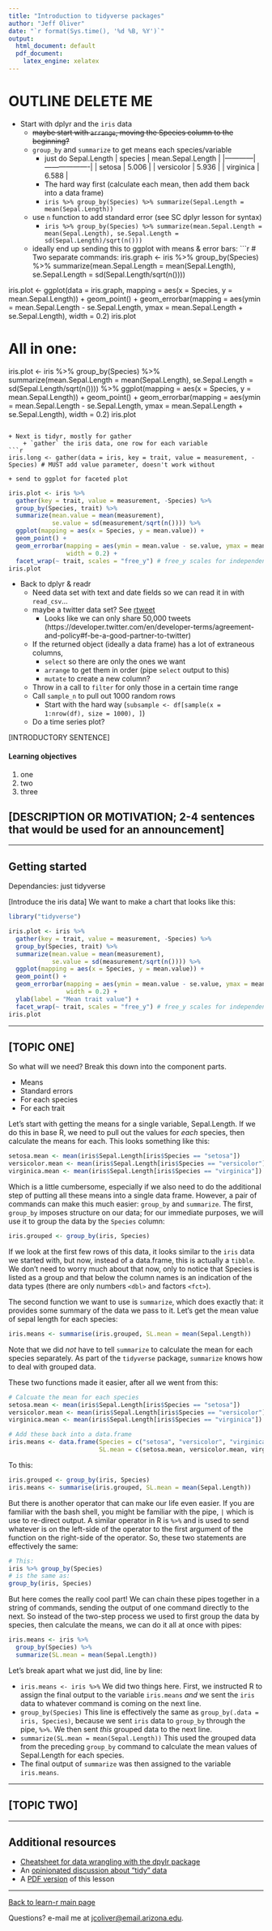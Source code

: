 ```yaml
---
title: "Introduction to tidyverse packages"
author: "Jeff Oliver"
date: "`r format(Sys.time(), '%d %B, %Y')`"
output:
  html_document: default
  pdf_document:
    latex_engine: xelatex
---
```


# OUTLINE DELETE ME
+ Start with dplyr and the `iris` data
    + ~~maybe start with `arrange`, moving the Species column to the beginning?~~
    + `group_by` and `summarize` to get means each species/variable
        + just do Sepal.Length
        | species    | mean.Sepal.Length |
        |------------|-------------------|
        | setosa     | 5.006             |
        | versicolor | 5.936             |
        | virginica  | 6.588             |
        + The hard way first (calculate each mean, then add them back into a data frame)
        + `iris %>% group_by(Species) %>% summarize(Sepal.Length = mean(Sepal.Length))`
    + use `n` function to add standard error (see SC dplyr lesson for syntax)
        + `iris %>% group_by(Species) %>% summarize(mean.Sepal.Length = mean(Sepal.Length), se.Sepal.Length = sd(Sepal.Length)/sqrt(n()))`
    + ideally end up sending this to ggplot with means & error bars:
```r
# Two separate commands:
iris.graph <- iris %>% 
  group_by(Species) %>%
  summarize(mean.Sepal.Length = mean(Sepal.Length),
            se.Sepal.Length = sd(Sepal.Length/sqrt(n())))

iris.plot <- ggplot(data = iris.graph, mapping = aes(x = Species, y = mean.Sepal.Length)) +
  geom_point() +
  geom_errorbar(mapping = aes(ymin = mean.Sepal.Length - se.Sepal.Length, ymax = mean.Sepal.Length + se.Sepal.Length),
                width = 0.2)
iris.plot

# All in one:
iris.plot <- iris %>% 
  group_by(Species) %>%
  summarize(mean.Sepal.Length = mean(Sepal.Length),
            se.Sepal.Length = sd(Sepal.Length/sqrt(n()))) %>%
  ggplot(mapping = aes(x = Species, y = mean.Sepal.Length)) +
  geom_point() +
  geom_errorbar(mapping = aes(ymin = mean.Sepal.Length - se.Sepal.Length, ymax = mean.Sepal.Length + se.Sepal.Length),
                width = 0.2)
iris.plot

```

+ Next is tidyr, mostly for gather
    + `gather` the iris data, one row for each variable
```r
iris.long <- gather(data = iris, key = trait, value = measurement, -Species) # MUST add value parameter, doesn't work without
```
    + send to ggplot for faceted plot
```r
iris.plot <- iris %>% 
  gather(key = trait, value = measurement, -Species) %>%
  group_by(Species, trait) %>%
  summarize(mean.value = mean(measurement),
            se.value = sd(measurement/sqrt(n()))) %>%
  ggplot(mapping = aes(x = Species, y = mean.value)) +
  geom_point() +
  geom_errorbar(mapping = aes(ymin = mean.value - se.value, ymax = mean.value + se.value),
                width = 0.2) +
  facet_wrap(~ trait, scales = "free_y") # free_y scales for independent y axes
iris.plot
```    
+ Back to dplyr & readr
    + Need data set with text and date fields so we can read it in with `read_csv`...
    + maybe a twitter data set? See [rtweet](http://rtweet.info/index.html)
        + Looks like we can only share 50,000 tweets (https://developer.twitter.com/en/developer-terms/agreement-and-policy#f-be-a-good-partner-to-twitter)
    + If the returned object (ideally a data frame) has a lot of extraneous columns,
        + `select` so there are only the ones we want
        + `arrange` to get them in order (pipe `select` output to this)
        + `mutate` to create a new column?
    + Throw in a call to `filter` for only those in a certain time range
    + Call `sample_n` to pull out 1000 random rows
        + Start with the hard way (`subsample <- df[sample(x = 1:nrow(df), size = 1000), ]`)
    + Do a time series plot?
    

[INTRODUCTORY SENTENCE]

#### Learning objectives
1. one
2. two
3. three

## [DESCRIPTION OR MOTIVATION; 2-4 sentences that would be used for an announcement]

***

## Getting started

Dependancies: just tidyverse

[Introduce the iris data]
We want to make a chart that looks like this:

```r
library("tidyverse")

iris.plot <- iris %>% 
  gather(key = trait, value = measurement, -Species) %>%
  group_by(Species, trait) %>%
  summarize(mean.value = mean(measurement),
            se.value = sd(measurement/sqrt(n()))) %>%
  ggplot(mapping = aes(x = Species, y = mean.value)) +
  geom_point() +
  geom_errorbar(mapping = aes(ymin = mean.value - se.value, ymax = mean.value + se.value),
                width = 0.2) +
  ylab(label = "Mean trait value") +
  facet_wrap(~ trait, scales = "free_y") # free_y scales for independent y axes
iris.plot
```    

***

## [TOPIC ONE]

So what will we need? Break this down into the component parts.

+ Means
+ Standard errors
+ For each species
+ For each trait

Let's start with getting the means for a single variable, Sepal.Length. If we do this in base R, we need to pull out the values for _each_ species, then calculate the means for each. This looks something like this:

```r
setosa.mean <- mean(iris$Sepal.Length[iris$Species == "setosa"])
versicolor.mean <- mean(iris$Sepal.Length[iris$Species == "versicolor"])
virginica.mean <- mean(iris$Sepal.Length[iris$Species == "virginica"])
```

Which is a little cumbersome, especially if we also need to do the additional step of putting all these means into a single data frame. However, a pair of commands can make this much easier: `group_by` and `summarize`. The first, `group_by` imposes structure on our data; for our immediate purposes, we will use it to group the data by the `Species` column:

```r
iris.grouped <- group_by(iris, Species)
```

If we look at the first few rows of this data, it looks similar to the `iris` data we started with, but now, instead of a data.frame, this is actually a `tibble`. We don't need to worry much about that now, only to notice that Species is listed as a group and that below the column names is an indication of the data types (there are only numbers `<dbl>` and factors `<fct>`).

The second function we want to use is `summarize`, which does exactly that: it provides some summary of the data we pass to it. Let's get the mean value of sepal length for each species:

```r
iris.means <- summarise(iris.grouped, SL.mean = mean(Sepal.Length))
```

Note that we did _not_ have to tell `summarize` to calculate the mean for each species separately. As part of the `tidyverse` package, `summarize` knows how to deal with grouped data.

These two functions made it easier, after all we went from this:
```r
# Calcuate the mean for each species
setosa.mean <- mean(iris$Sepal.Length[iris$Species == "setosa"])
versicolor.mean <- mean(iris$Sepal.Length[iris$Species == "versicolor"])
virginica.mean <- mean(iris$Sepal.Length[iris$Species == "virginica"])

# Add these back into a data.frame
iris.means <- data.frame(Species = c("setosa", "versicolor", "virginica"),
                         SL.mean = c(setosa.mean, versicolor.mean, virginica.mean))
```

To this:
```r
iris.grouped <- group_by(iris, Species)
iris.means <- summarise(iris.grouped, SL.mean = mean(Sepal.Length))
```

But there is another operator that can make our life even easier. If you are familiar with the bash shell, you might be familiar with the pipe, `|` which is use to re-direct output. A similar operator in R is `%>%` and is used to send whatever is on the left-side of the operator to the first argument of the function on the right-side of the operator. So, these two statements are effectively the same:

```r
# This:
iris %>% group_by(Species)
# is the same as:
group_by(iris, Species)
```

But here comes the really cool part! We can chain these pipes together in a string of commands, sending the output of one command directly to the next. So instead of the two-step process we used to first group the data by species, then calculate the means, we can do it all at once with pipes:

```r
iris.means <- iris %>%
  group_by(Species) %>%
  summarize(SL.mean = mean(Sepal.Length))
```

Let's break apart what we just did, line by line:

+ `iris.means <- iris %>%` We did two things here. First, we instructed R to assign the final output to the variable `iris.means` _and_ we sent the `iris` data to whatever command is coming on the next line.
+ `group_by(Species)` This line is effectively the same as `group_by(.data = iris, Species)`, because we sent `iris` data to `group_by` through the pipe, `%>%`. We then sent _this_ grouped data to the next line.
+ `summarize(SL.mean = mean(Sepal.Length))` This used the grouped data from the preceding `group_by` command to calculate the mean values of Sepal.Length for each species.
+ The final output of `summarize` was then assigned to the variable `iris.means`.

***

## [TOPIC TWO]

***

## Additional resources

+ [Cheatsheet for data wrangling with the dpylr package](https://github.com/rstudio/cheatsheets/raw/master/data-transformation.pdf)
+ An [opinionated discussion about "tidy" data](https://cran.r-project.org/web/packages/tidyr/vignettes/tidy-data.html)
+ A [PDF version](https://jcoliver.github.io/learn-r/012-intro-tidyverse.pdf) of this lesson

***

<a href="index.html">Back to learn-r main page</a>
  
Questions?  e-mail me at <a href="mailto:jcoliver@email.arizona.edu">jcoliver@email.arizona.edu</a>.